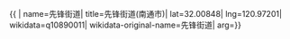 {{ {{{1|PRC admin/showdata}}}|
name=先锋街道|
title=先锋街道(南通市)|
lat=32.00848|
lng=120.97201|
wikidata=q10890011|
wikidata-original-name=先锋街道|
arg={{{arg|}}}}}
